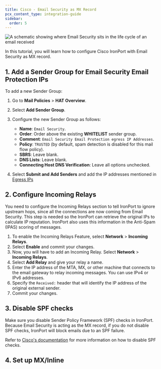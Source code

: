 ```yaml
---
title: Cisco - Email Security as MX Record
pcx_content_type: integration-guide
sidebar:
  order: 5
---
```



![A schematic showing where Email Security sits in the life cycle of an email received](src/assets/email-security/Cisco_to_Email_Security_MX_Inline.png)

In this tutorial, you will learn how to configure Cisco IronPort with Email Security as MX record. 

<Render file="email-security/deployment/mx-deployment-prereq"/>

## 1. Add a Sender Group for Email Security Email Protection IPs

To add a new Sender Group:

1. Go to **Mail Policies** > **HAT Overview**.

2. Select **Add Sender Group**.

3. Configure the new Sender Group as follows:
   - **Name**: `Email Security`.
   - **Order**: Order above the existing **WHITELIST** sender group.
   - **Comment**: `Email Security Email Protection egress IP Addresses`.
   - **Policy**: `TRUSTED` (by default, spam detection is disabled for this mail flow policy).
   - **SBRS**: Leave blank.
   - **DNS Lists**: Leave blank.
   - **Connecting Host DNS Verification**: Leave all options unchecked.

4. Select **Submit and Add Senders** and add the IP addresses mentioned in <a href="/cloudflare-one/email-security/setup/pre-delivery-deployment/egress-ips/" target="_blank">Egress IPs</a>

## 2. Configure Incoming Relays

You need to configure the Incoming Relays section to tell IronPort to ignore upstream hops, since all the connections are now coming from Email Security. This step is needed so the IronPort can retrieve the original IPs to calculate IP reputation. IronPort also uses this information in the Anti-Spam (IPAS) scoring of messages.

1. To enable the Incoming Relays Feature, select **Network** > **Incoming Relays**.
2. Select **Enable** and commit your changes.
3. Now, you will have to add an Incoming Relay. Select **Network** > **Incoming Relays**.
4. Select **Add Relay** and give your relay a name.
5. Enter the IP address of the MTA, MX, or other machine that connects to the email gateway to relay incoming messages. You can use IPv4 or IPv6 addresses.
6. Specify the `Received:` header that will identify the IP address of the original external sender.
7. Commit your changes.

## 3. Disable SPF checks

Make sure you disable Sender Policy Framework (SPF) checks in IronPort. Because Email Security is acting as the MX record, if you do not disable SPF checks, IronPort will block emails due to an SPF failure.

Refer to [Cisco's documentation](https://www.cisco.com/c/en/us/support/docs/security/email-security-appliance/117973-faq-esa-00.html) for more information on how to disable SPF checks.

## 4. Set up MX/Inline

<Render file="email-security/deployment/set-up-mx-inline-step"/>